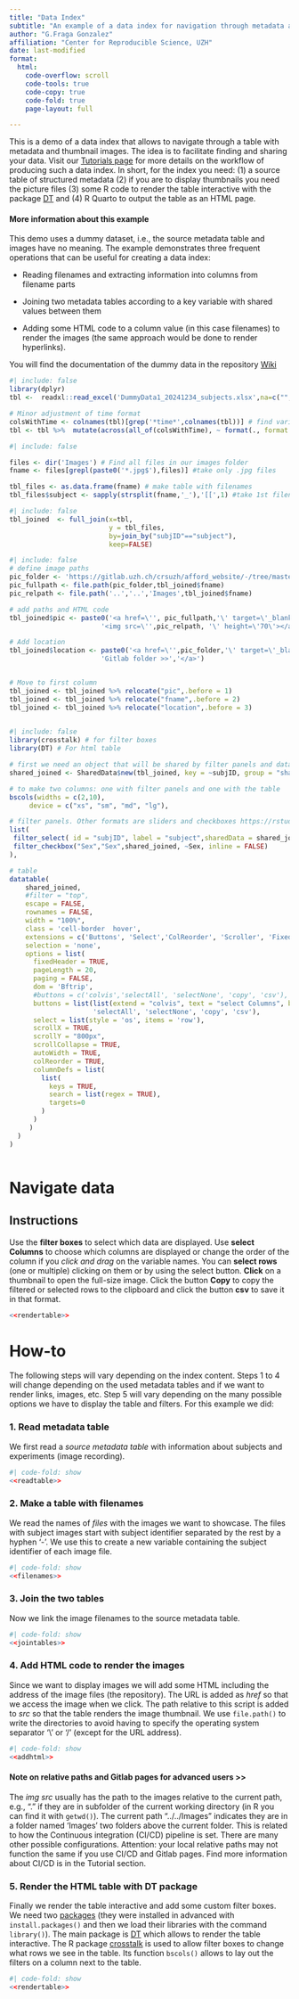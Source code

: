 ```yaml
---
title: "Data Index"
subtitle: "An example of a data index for navigation through metadata and preview images" 
author: "G.Fraga Gonzalez"
affiliation: "Center for Reproducible Science, UZH"
date: last-modified
format: 
  html:
    code-overflow: scroll
    code-tools: true
    code-copy: true
    code-fold: true
    page-layout: full

---
```


This is a demo of a data index that allows to navigate through a table with metadata and thumbnail images. The idea is to facilitate finding and sharing your data. Visit our [Tutorials page](https://crsuzh.pages.uzh.ch/AFFORD_website/contents/tutorials/) for more details on the workflow of producing such a data index. In short, for the index you need: (1) a source table of structured metadata (2) if you are to display thumbnails you need the picture files (3) some R code to render the table interactive with the package [DT](https://rstudio.github.io/DT/) and (4) R Quarto to output the table as an HTML page.

::: {.callout-note collapse=true}
#### More information about this example 
This demo uses a dummy dataset, i.e., the source metadata table and images have no meaning. The example demonstrates three frequent operations that can be useful for creating a data index:

-   Reading filenames and extracting information into columns from filename parts

-   Joining two metadata tables according to a key variable with shared values between them

-   Adding some HTML code to a column value (in this case filenames) to render the images (the same approach would be done to render hyperlinks).
:::

::: {.callout-important collapse=false}
You will find the documentation of the dummy data in the repository [Wiki](https://gitlab.uzh.ch/crsuzh/AFFORD_website/-/wikis/home) 
:::

```r
#| include: false
library(dplyr)
tbl <-  readxl::read_excel('DummyData1_20241234_subjects.xlsx',na=c("","N/A"))

# Minor adjustment of time format
colsWithTime <- colnames(tbl)[grep('*time*',colnames(tbl))] # find variables with 
tbl <- tbl %>%  mutate(across(all_of(colsWithTime), ~ format(., format = "%H:%M")))

```

```r
#| include: false

files <- dir('Images') # Find all files in our images folder
fname <- files[grepl(paste0('*.jpg$'),files)] #take only .jpg files

tbl_files <- as.data.frame(fname) # make table with filenames
tbl_files$subject <- sapply(strsplit(fname,'_'),'[[',1) #take 1st filename part
```

```r
#| include: false
tbl_joined  <- full_join(x=tbl,
                         y = tbl_files,
                         by=join_by("subjID"=="subject"),
                         keep=FALSE)

```


```r
#| include: false
# define image paths
pic_folder <- 'https://gitlab.uzh.ch/crsuzh/afford_website/-/tree/master/Docs/contents/ORD_index/Images'
pic_fullpath <- file.path(pic_folder,tbl_joined$fname)
pic_relpath <- file.path('..','..','Images',tbl_joined$fname)

# add paths and HTML code 
tbl_joined$pic <- paste0('<a href=\'', pic_fullpath,'\' target=\'_blank\'>', 
                       '<img src=\'',pic_relpath, '\' height=\'70\'></a>')

# Add location 
tbl_joined$location <- paste0('<a href=\'',pic_folder,'\' target=\'_blank\'>', 
                       'Gitlab folder >>','</a>')


# Move to first column
tbl_joined <- tbl_joined %>% relocate("pic",.before = 1)
tbl_joined <- tbl_joined %>% relocate("fname",.before = 2)
tbl_joined <- tbl_joined %>% relocate("location",.before = 3)
 
```

```r
#| include: false 
library(crosstalk) # for filter boxes
library(DT) # For html table

# first we need an object that will be shared by filter panels and datatable 
shared_joined <- SharedData$new(tbl_joined, key = ~subjID, group = "shared_obj")

# to make two columns: one with filter panels and one with the table
bscols(widths = c(2,10),
     device = c("xs", "sm", "md", "lg"),

# filter panels. Other formats are sliders and checkboxes https://rstudio.github.io/crosstalk/using.html
list(
 filter_select( id = "subjID", label = "subject",sharedData = shared_joined, group = ~subjID),
 filter_checkbox("Sex","Sex",shared_joined, ~Sex, inline = FALSE)
),

# table
datatable(
    shared_joined,
    #filter = "top",
    escape = FALSE,
    rownames = FALSE,
    width = "100%",
    class = 'cell-border  hover', 
    extensions = c('Buttons', 'Select','ColReorder', 'Scroller', 'FixedHeader', 'KeyTable'),
    selection = 'none',
    options = list( 
      fixedHeader = TRUE,
      pageLength = 20,
      paging = FALSE,
      dom = 'Bftrip',
      #buttons = c('colvis','selectAll', 'selectNone', 'copy', 'csv'),  
      buttons = list(list(extend = "colvis", text = "select Columns", background='yellow'),
                     'selectAll', 'selectNone', 'copy', 'csv'), 
      select = list(style = 'os', items = 'row'),
      scrollX = TRUE,
      scrollY = "800px",
      scrollCollapse = TRUE,  
      autoWidth = TRUE,
      colReorder = TRUE,
      columnDefs = list(
        list(
          keys = TRUE,
          search = list(regex = TRUE),
          targets=0
        )
      )
     )
  )
)



```

::: {.panel-tabset}
# Navigate data {.unnumbered}

<!-- ::: {.callout-tip style="font-size: 4px" collapse=false} -->
::: {.callout-tip collapse=false}
# Instructions

Use the **filter boxes** to select which data are displayed. Use **select Columns** to choose which columns are displayed or change the order of the column if you *click and drag* on the variable names. You can **select rows** (one or multiple) clicking on them or by using the select button. **Click** on a thumbnail to open the full-size image. 
Click the button **Copy** to copy the filtered or selected rows to the clipboard and click the button **csv** to save it in that format. 
::: 

```r

<<rendertable>>
```

# How-to 
The following steps will vary depending on the index content. Steps 1 to 4 will change depending on the used metadata tables and if we want to render links, images, etc. Step 5 will vary depending on the many possible options we have to display the table and filters. For this example we did: 

### 1. Read metadata table
We first read a *source metadata table* with information about subjects and experiments (image recording).
```r
#| code-fold: show
<<readtable>>
```

### 2. Make a table with filenames 
We read the names of *files* with the images we want to showcase. The files with subject images start with subject identifier separated by the rest by a hyphen '-'. We use this to create a new variable containing the subject identifier of each image file.
```r
#| code-fold: show
<<filenames>>
```

### 3. Join the two tables 
Now we link the image filenames to the source metadata table.
```r
#| code-fold: show
<<jointables>>
```

 
### 4. Add HTML code to render the images
Since we want to display images we will add some HTML including the address of the image files (the repository). The URL is added as *href * so that we access the image when we click. The path relative to this script is added to *src* so that the table renders the image thumbnail. We use `file.path()` to write the directories to avoid having to specify the operating system separator '\\' or '/'  (except for the URL address). 

```r
#| code-fold: show
<<addhtml>>
```
::: {.callout-warning collapse=true}
#### Note on relative paths and Gitlab pages for advanced users >>
The *img src* usually has the path to the images relative to the current path, e.g., ".\Images" if they are in subfolder of the current working directory (in R you can find it with `getwd()`). The current path "../../Images" indicates they are in a folder named 'Images' two folders above the current folder. This is related to how the Continuous integration (CI/CD) pipeline is set. There are many other possible configurations. Attention: your local relative paths may not function the same if you use CI/CD and Gitlab pages. Find more information about CI/CD is in the Tutorial section. 
:::

### 5. Render the HTML table with DT package
Finally we render the table interactive and add some custom filter boxes. We need two [packages](https://r-pkgs.org/) (they were installed in advanced with `install.packages()` and then we load their libraries with the command `library()`). The main package is [DT](https://rstudio.github.io/DT/) which allows to render the table interactive. The R package [crosstalk](https://rstudio.github.io/crosstalk/) is used to allow filter boxes to change what rows we see in the table. Its function `bscols()` allows to lay out the filters on a column next to the table. 

```r
#| code-fold: show
<<rendertable>>
```

::: 
